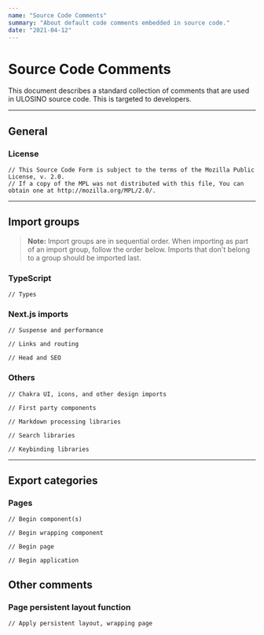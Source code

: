 ```yaml
---
name: "Source Code Comments"
summary: "About default code comments embedded in source code."
date: "2021-04-12"
---
```


# Source Code Comments

This document describes a standard collection of comments that are used in ULOSINO source code. This is targeted to developers.

---

## General

### License

```
// This Source Code Form is subject to the terms of the Mozilla Public License, v. 2.0.
// If a copy of the MPL was not distributed with this file, You can obtain one at http://mozilla.org/MPL/2.0/.
```

---

## Import groups

> **Note:** Import groups are in sequential order. When importing as part of an import group, follow the order below. Imports that don't belong to a group should be imported last.

### TypeScript

```
// Types
```

### Next.js imports

```
// Suspense and performance
```

```
// Links and routing
```

```
// Head and SEO
```

### Others

```
// Chakra UI, icons, and other design imports
```

```
// First party components
```

```
// Markdown processing libraries
```

```
// Search libraries
```

```
// Keybinding libraries
```

---

## Export categories

### Pages

```
// Begin component(s)
```

```
// Begin wrapping component
```

```
// Begin page
```

```
// Begin application
```

## Other comments

### Page persistent layout function

```
// Apply persistent layout, wrapping page
```
